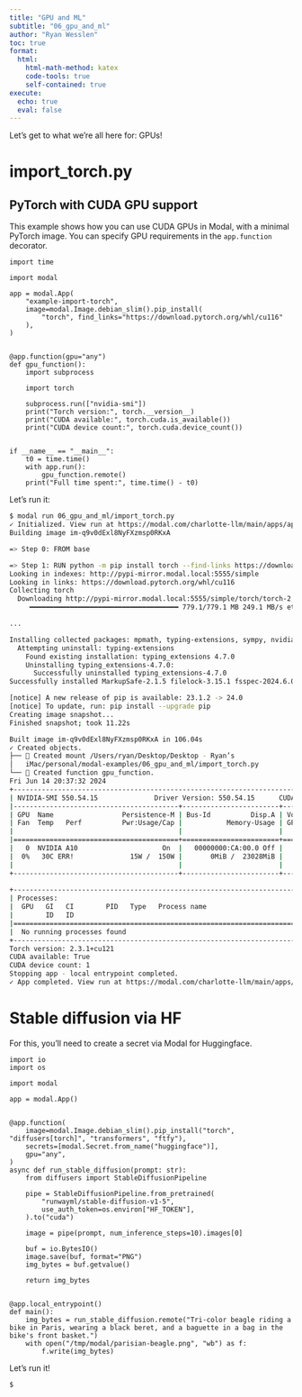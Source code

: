 ```yaml
---
title: "GPU and ML"
subtitle: "06_gpu_and_ml"
author: "Ryan Wesslen"
toc: true
format:
  html:
    html-math-method: katex
    code-tools: true
    self-contained: true
execute:
  echo: true
  eval: false
---
```


Let's get to what we're all here for: GPUs!

# import_torch.py

## PyTorch with CUDA GPU support

This example shows how you can use CUDA GPUs in Modal, with a minimal PyTorch image. You can specify GPU requirements in the `app.function` decorator.

```.python
import time

import modal

app = modal.App(
    "example-import-torch",
    image=modal.Image.debian_slim().pip_install(
        "torch", find_links="https://download.pytorch.org/whl/cu116"
    ),
)


@app.function(gpu="any")
def gpu_function():
    import subprocess

    import torch

    subprocess.run(["nvidia-smi"])
    print("Torch version:", torch.__version__)
    print("CUDA available:", torch.cuda.is_available())
    print("CUDA device count:", torch.cuda.device_count())


if __name__ == "__main__":
    t0 = time.time()
    with app.run():
        gpu_function.remote()
    print("Full time spent:", time.time() - t0)
```

Let's run it:

```bash
$ modal run 06_gpu_and_ml/import_torch.py 
✓ Initialized. View run at https://modal.com/charlotte-llm/main/apps/ap-xxxxxxxxxx
Building image im-q9v0dExl8NyFXzmsp0RKxA

=> Step 0: FROM base

=> Step 1: RUN python -m pip install torch --find-links https://download.pytorch.org/whl/cu116
Looking in indexes: http://pypi-mirror.modal.local:5555/simple
Looking in links: https://download.pytorch.org/whl/cu116
Collecting torch
  Downloading http://pypi-mirror.modal.local:5555/simple/torch/torch-2.3.1-cp310-cp310-manylinux1_x86_64.whl (779.1 MB)
     ━━━━━━━━━━━━━━━━━━━━━━━━━━━━━━━━━━━━━ 779.1/779.1 MB 249.1 MB/s eta 0:00:00

...

Installing collected packages: mpmath, typing-extensions, sympy, nvidia-nvtx-cu12, nvidia-nvjitlink-cu12, nvidia-nccl-cu12, nvidia-curand-cu12, nvidia-cufft-cu12, nvidia-cuda-runtime-cu12, nvidia-cuda-nvrtc-cu12, nvidia-cuda-cupti-cu12, nvidia-cublas-cu12, networkx, MarkupSafe, fsspec, filelock, triton, nvidia-cusparse-cu12, nvidia-cudnn-cu12, jinja2, nvidia-cusolver-cu12, torch
  Attempting uninstall: typing-extensions
    Found existing installation: typing_extensions 4.7.0
    Uninstalling typing_extensions-4.7.0:
      Successfully uninstalled typing_extensions-4.7.0
Successfully installed MarkupSafe-2.1.5 filelock-3.15.1 fsspec-2024.6.0 jinja2-3.1.4 mpmath-1.3.0 networkx-3.3 nvidia-cublas-cu12-12.1.3.1 nvidia-cuda-cupti-cu12-12.1.105 nvidia-cuda-nvrtc-cu12-12.1.105 nvidia-cuda-runtime-cu12-12.1.105 nvidia-cudnn-cu12-8.9.2.26 nvidia-cufft-cu12-11.0.2.54 nvidia-curand-cu12-10.3.2.106 nvidia-cusolver-cu12-11.4.5.107 nvidia-cusparse-cu12-12.1.0.106 nvidia-nccl-cu12-2.20.5 nvidia-nvjitlink-cu12-12.5.40 nvidia-nvtx-cu12-12.1.105 sympy-1.12.1 torch-2.3.1 triton-2.3.1 typing-extensions-4.12.2

[notice] A new release of pip is available: 23.1.2 -> 24.0
[notice] To update, run: pip install --upgrade pip
Creating image snapshot...
Finished snapshot; took 11.22s

Built image im-q9v0dExl8NyFXzmsp0RKxA in 106.04s
✓ Created objects.
├── 🔨 Created mount /Users/ryan/Desktop/Desktop - Ryan’s 
│   iMac/personal/modal-examples/06_gpu_and_ml/import_torch.py
└── 🔨 Created function gpu_function.
Fri Jun 14 20:37:32 2024       
+-----------------------------------------------------------------------------------------+
| NVIDIA-SMI 550.54.15              Driver Version: 550.54.15      CUDA Version: 12.4     |
|-----------------------------------------+------------------------+----------------------+
| GPU  Name                 Persistence-M | Bus-Id          Disp.A | Volatile Uncorr. ECC |
| Fan  Temp   Perf          Pwr:Usage/Cap |           Memory-Usage | GPU-Util  Compute M. |
|                                         |                        |               MIG M. |
|=========================================+========================+======================|
|   0  NVIDIA A10                     On  |   00000000:CA:00.0 Off |                 ERR! |
|  0%   30C ERR!              15W /  150W |       0MiB /  23028MiB |      0%      Default |
|                                         |                        |                  N/A |
+-----------------------------------------+------------------------+----------------------+
                                                                                         
+-----------------------------------------------------------------------------------------+
| Processes:                                                                              |
|  GPU   GI   CI        PID   Type   Process name                              GPU Memory |
|        ID   ID                                                               Usage      |
|=========================================================================================|
|  No running processes found                                                             |
+-----------------------------------------------------------------------------------------+
Torch version: 2.3.1+cu121
CUDA available: True
CUDA device count: 1
Stopping app - local entrypoint completed.
✓ App completed. View run at https://modal.com/charlotte-llm/main/apps/ap-xxxxxxxxxx
```

# Stable diffusion via HF

For this, you'll need to create a secret via Modal for Huggingface.

```.python
import io
import os

import modal

app = modal.App()


@app.function(
    image=modal.Image.debian_slim().pip_install("torch", "diffusers[torch]", "transformers", "ftfy"),
    secrets=[modal.Secret.from_name("huggingface")],
    gpu="any",
)
async def run_stable_diffusion(prompt: str):
    from diffusers import StableDiffusionPipeline

    pipe = StableDiffusionPipeline.from_pretrained(
        "runwayml/stable-diffusion-v1-5",
        use_auth_token=os.environ["HF_TOKEN"],
    ).to("cuda")

    image = pipe(prompt, num_inference_steps=10).images[0]

    buf = io.BytesIO()
    image.save(buf, format="PNG")
    img_bytes = buf.getvalue()

    return img_bytes


@app.local_entrypoint()
def main():
    img_bytes = run_stable_diffusion.remote("Tri-color beagle riding a bike in Paris, wearing a black beret, and a baguette in a bag in the bike's front basket.")
    with open("/tmp/modal/parisian-beagle.png", "wb") as f:
        f.write(img_bytes)

```

Let's run it!

```bash
$ 
```